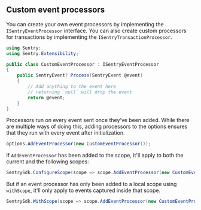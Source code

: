 ## Custom event processors

You can create your own event processors by implementing the `ISentryEventProcessor` interface. You can also create custom processors for transactions by implementing the `ISentryTransactionProcessor`.

```csharp
using Sentry;
using Sentry.Extensibility;

public class CustomEventProcessor : ISentryEventProcessor
{
    public SentryEvent? Process(SentryEvent @event)
    {
        // Add anything to the event here
        // returning `null` will drop the event
        return @event;
    }
}
```

Processors run on every event sent once they've been added. While there are multiple ways of doing this, adding processors to the options ensures that they run with every event after initialization.

```csharp
options.AddEventProcessor(new CustomEventProcessor());
```

If `AddEventProcessor` has been added to the scope, it'll apply to both the current and the following scopes:

```csharp
SentrySdk.ConfigureScope(scope => scope.AddEventProcessor(new CustomEventProcessor()));
```

But if an event processor has only been added to a local scope using `withScope`, it'll only apply to events captured inside that scope.

```csharp
SentrySdk.WithScope(scope => scope.AddEventProcessor(new CustomEventProcessor()));
```
